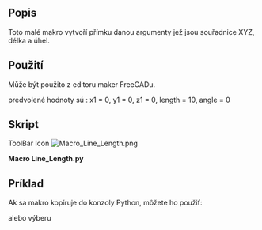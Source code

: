 <languages/>
{{Macro/cs
|Name=Macro Line_Length
|Translate=Macro Line Length
|Icon=Macro_Line_Length.png
|Description=Vytvoří přímku danou argumenty jež jsou souřadnice XYZ, délka a úhel.Nový řádek je vytvořen v reálné souřadnici objektu, nikoli v souřadnici Body.<br/>{{ColoredText|(Příkazový řádek, vložte toto kompletní makro do konzoly Python)}}.
|Author=mario52
|Version=02.00
|Date=2014-08-08
|FCVersion=All
|Download=[https://www.freecadweb.org/wiki/images/b/bd/Macro_Line_Length.png ToolBar Icon]
}}

==Popis==
Toto malé makro vytvoří přímku danou argumenty jež jsou souřadnice XYZ, délka a úhel.

<div class="mw-translate-fuzzy">
==Použití==
Může být použito z editoru maker FreeCADu.
</div>

predvolené hodnoty sú : x1 = 0, y1 = 0, z1 = 0, length = 10, angle = 0

==Skript==

ToolBar Icon [[Image:Macro_Line_Length.png]]

'''Macro Line_Length.py'''

{{MacroCode|code=
# -*- coding: utf-8 -*-
# créer une ligne avec une coordonnée une longueur et un angle sur le plan X Y
# create line with coordinate length and angle to plane X Y
import FreeCAD, FreeCADGui, Draft
from math import cos, sin, radians
#from FreeCAD import Base
 
def line_length(x1 = 0.0, y1 = 0.0, z1 = 0.0, length = 10.0, angle = 0.0):
    x2 = x1 + (length * cos(radians(angle)))
    y2 = y1 + (length * sin(radians(angle)))
    z2 = z1 #+ ()
    Draft.makeWire([FreeCAD.Vector(x1,y1,z1),FreeCAD.Vector(x2,y2,z2)])

#Example:
#x1 = 0.0          # Edit coordinate x1 origin
#y1 = 0.0          # Edit coordinate y1 origin
#z1 = 0.0          # Edit coordinate z1 origin
#length = 50.0       # Edit length
#angle  = 45.0       # Edit angle plane XY
 
#line_length(x1, y1, z1, length, angle)

}}
{{clear}}


==Príklad==

Ak sa makro kopíruje do konzoly Python, môžete ho použiť:

{{Code|code=
>>> line_length(x1 = 0, y1 = 0, z1 = 0, length = 10, angle = 45)
}}

alebo výberu

{{Code|code=
>>> line_length(x1 = 10, y1 = 10, z1 = 0, length = 50)

>>> line_length(length = 50, angle = 45)
}}
